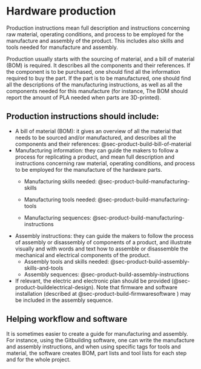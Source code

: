 # Hardware production {#sec-production}

Production instructions mean full description and instructions concerning raw material, operating conditions, and process to be employed for the manufacture and assembly of the product.
This includes also skills and tools needed for manufacture and assembly.

Production usually starts with the sourcing of material, and a bill of material (BOM) is required.
It describes all the components and their references.
If the component is to be purchased, one should find all the information required to buy the part.
If the part is to be manufactured, one should find all the descriptions of the manufacturing instructions, as well as all the components needed for this manufacture (for instance, The BOM should report the amount of PLA needed when parts are 3D-printed).

## Production instructions should include:

-   A bill of material (BOM): it gives an overview of all the material that needs to be sourced and/or manufactured, and describes all the components and their references: @sec-product-build-bill-of-material
-   Manufacturing information: they can guide the makers to follow a process for replicating a product, and mean full description and instructions concerning raw material, operating conditions, and process to be employed for the manufacture of the hardware parts.
    -   Manufacturing skills needed: @sec-product-build-manufacturing-skills

    -   Manufacturing tools needed: @sec-product-build-manufacturing-tools

    -   Manufacturing sequences: @sec-product-build-manufacturing-instructions
-   Assembly instructions: they can guide the makers to follow the process of assembly or disassembly of components of a product, and illustrate visually and with words and text how to assemble or disassemble the mechanical and electrical components of the product.
    -   Assembly tools and skills needed: @sec-product-build-assembly-skills-and-tools
    -   Assembly sequences: @sec-product-build-assembly-instructions
-   If relevant, the electric and electronic plan should be provided (@sec-product-buildelectrical-design). Note that firmware and software installation (described at @sec-product-build-firmwaresoftware ) may be included in the assembly sequence.

## Helping workflow and software

It is sometimes easier to create a guide for manufacturing and assembly.
For instance, using the Gitbuilding software, one can write the manufacture and assembly instructions, and when using specific tags for tools and material, the software creates BOM, part lists and tool lists for each step and for the whole project.

